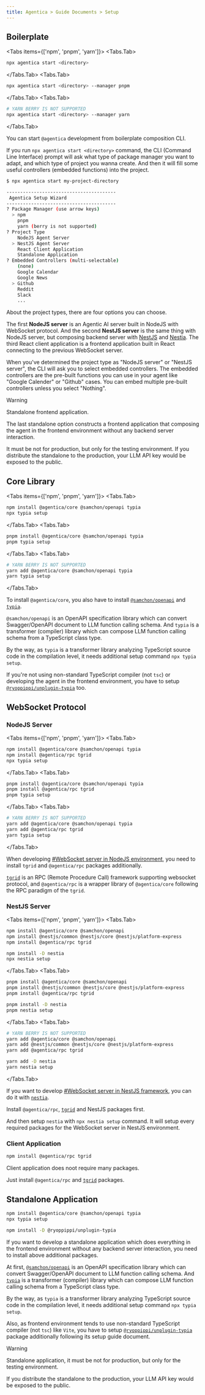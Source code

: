 ```yaml
---
title: Agentica > Guide Documents > Setup
---
```


## Boilerplate
<Tabs items={['npm', 'pnpm', 'yarn']}>
  <Tabs.Tab>
```bash filename="Terminal"
npx agentica start <directory> 
```
  </Tabs.Tab>
  <Tabs.Tab>
```bash filename="Terminal"
npx agentica start <directory> --manager pnpm
```
  </Tabs.Tab>
  <Tabs.Tab>
```bash filename="Terminal"
# YARN BERRY IS NOT SUPPORTED
npx agentica start <directory> --manager yarn
```
  </Tabs.Tab>
</Tabs>

You can start `@agentica` development from boilerplate composition CLI.

If you run `npx agentica start <directory>` command, the CLI (Command Line Interface) prompt will ask what type of package manager you want to adapt, and which type of project you wanna create. And then it will fill some useful controllers (embedded functions) into the project.

```bash filename="Terminal"
$ npx agentica start my-project-directory

----------------------------------------
 Agentica Setup Wizard
----------------------------------------
? Package Manager (use arrow keys)
  > npm
    pnpm
    yarn (berry is not supported)
? Project Type
    NodeJS Agent Server
  > NestJS Agent Server
    React Client Application
    Standalone Application
? Embedded Controllers (multi-selectable)
    (none)
    Google Calendar
    Google News
  > Github
    Reddit
    Slack
    ...
```

About the project types, there are four options you can choose. 

The first **NodeJS server** is an Agentic AI server built in NodeJS with WebSocket protocol. And the second **NestJS server** is the same thing with NodeJS server, but composing backend server with [NestJS](https://nestjs.com) and [Nestia](https://nestia.io). The third React client application is a frontend application built in React connecting to the previous WebSocket server.

When you've determined the project type as "NodeJS server" or "NestJS server", the CLI will ask you to select embedded controllers. The embedded controllers are the pre-built functions you can use in your agent like "Google Calender" or "Github" cases. You can embed multiple pre-built controllers unless you select "Nothing".

> [!WARNING]
>
> Standalone frontend application.
>
> The last standalone option constructs a frontend application that composing the agent in the frontend environment without any backend server interaction. 
>
> It must be not for production, but only for the testing environment. If you distribute the standalone to the production, your LLM API key would be exposed to the public.




## Core Library
<Tabs items={['npm', 'pnpm', 'yarn']}>
  <Tabs.Tab>
```bash filename="Terminal" copy
npm install @agentica/core @samchon/openapi typia
npx typia setup
```
  </Tabs.Tab>
  <Tabs.Tab>
```bash filename="Terminal" copy
pnpm install @agentica/core @samchon/openapi typia
pnpm typia setup
```
  </Tabs.Tab>
  <Tabs.Tab>
```bash filename="Terminal" copy
# YARN BERRY IS NOT SUPPORTED
yarn add @agentica/core @samchon/openapi typia
yarn typia setup
```
  </Tabs.Tab>
</Tabs>

To install `@agentica/core`, you also have to install [`@samchon/openapi`](https://github.com/samchon/openapi) and [`typia`](https://github.com/samchon/typia).

`@samchon/openapi` is an OpenAPI specification library which can convert Swagger/OpenAPI document to LLM function calling schema. And `typia` is a transformer (compiler) library which can compose LLM function calling schema from a TypeScript class type.

By the way, as `typia` is a transformer library analyzing TypeScript source code in the compilation level, it needs additional setup command `npx typia setup`. 

If you're not using non-standard TypeScript compiler (not `tsc`) or developing the agent in the frontend environment, you have to setup [`@ryoppippi/unplugin-typia`](https://typia.io/docs/setup/#unplugin-typia) too.




## WebSocket Protocol
### NodeJS Server
<Tabs items={['npm', 'pnpm', 'yarn']}>
  <Tabs.Tab>
```bash filename="Terminal" copy
npm install @agentica/core @samchon/openapi typia
npm install @agentica/rpc tgrid
npx typia setup
```
  </Tabs.Tab>
  <Tabs.Tab>
```bash filename="Terminal" copy
pnpm install @agentica/core @samchon/openapi typia
pnpm install @agentica/rpc tgrid
pnpm typia setup
```
  </Tabs.Tab>
  <Tabs.Tab>
```bash filename="Terminal" copy
# YARN BERRY IS NOT SUPPORTED
yarn add @agentica/core @samchon/openapi typia
yarn add @agentica/rpc tgrid
yarn typia setup
```
  </Tabs.Tab>
</Tabs>

When developing [#WebSocket server in NodeJS environment](/docs/websocket/nodejs), you need to install `tgrid` and `@agentica/rpc` packages additionally.

[`tgrid`](https://tgrid.com) is an RPC (Remote Procedure Call) framework supporting websocket protocol, and `@agentica/rpc` is a wrapper library of `@agentica/core` following the RPC paradigm of the `tgrid`.

### NestJS Server
<Tabs items={['npm', 'pnpm', 'yarn']}>
  <Tabs.Tab>
```bash filename="Terminal" copy
npm install @agentica/core @samchon/openapi
npm install @nestjs/common @nestjs/core @nestjs/platform-express
npm install @agentica/rpc tgrid

npm install -D nestia
npx nestia setup
```
  </Tabs.Tab>
  <Tabs.Tab>
```bash filename="Terminal" copy
pnpm install @agentica/core @samchon/openapi
pnpm install @nestjs/common @nestjs/core @nestjs/platform-express
pnpm install @agentica/rpc tgrid

pnpm install -D nestia
pnpm nestia setup
```
  </Tabs.Tab>
  <Tabs.Tab>
```bash filename="Terminal" copy
# YARN BERRY IS NOT SUPPORTED
yarn add @agentica/core @samchon/openapi
yarn add @nestjs/common @nestjs/core @nestjs/platform-express
yarn add @agentica/rpc tgrid

yarn add -D nestia
yarn nestia setup
```
  </Tabs.Tab>
</Tabs>

If you want to develop [#WebSocket server in NestJS framework](/docs/websocket/nestjs), you can do it with [`nestia`](https://nestia.io).

Install `@agentica/rpc`, [`tgrid`](https://tgrid.com) and NestJS packages first.

And then setup `nestia` with `npx nestia setup` command. It will setup every required packages for the WebSocket server in NestJS environment.

### Client Application
```bash filename="Terminal" copy
npm install @agentica/rpc tgrid
```

Client application does noot require many packages.

Just install `@agentica/rpc` and [`tgrid`](https://tgrid.com) packages.




## Standalone Application
```bash filename="Terminal"
npm install @agentica/core @samchon/openapi typia
npx typia setup

npm install -D @ryoppippi/unplugin-typia
```

If you want to develop a standalone application which does everything in the frontend environment without any backend server interaction, you need to install above additional packages.

At first, [`@samchon/openapi`](https://github.com/samchon/openapi) is an OpenAPI specification library which can convert Swagger/OpenAPI document to LLM function calling schema. And [`typia`](https://typia.io) is a transformer (compiler) library which can compose LLM function calling schema from a TypeScript class type.

By the way, as `typia` is a transformer library analyzing TypeScript source code in the compilation level, it needs additional setup command `npx typia setup`.

Also, as frontend environment tends to use non-standard TypeScript compiler (not `tsc`) like `Vite`, you have to setup [`@ryoppippi/unplugin-typia`](https://typia.io/docs/setup/#unplugin-typia) package additionally following its setup guide document.

> [!WARNING]
>
> Standalone application, it must be not for production, but only for the testing environment. 
>
> If you distribute the standalone to the production, your LLM API key would be exposed to the public.